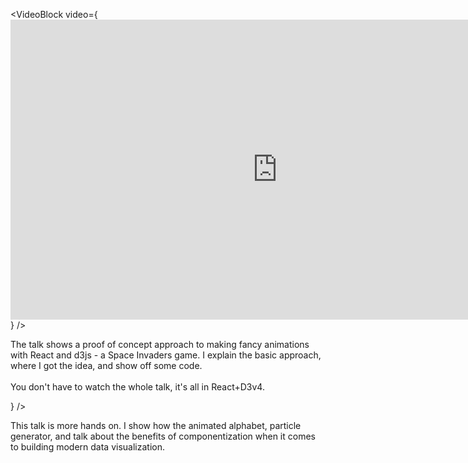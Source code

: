 
<VideoBlock
  video={<iframe frameborder="0" allowfullscreen="1" allow="autoplay; encrypted-media" title="YouTube video player" width="853" height="480" className='youtubevid' src="https://www.youtube.com/embed/UP1nCXG2t4M?enablejsapi=1&amp;origin=https%3A%2F%2Fswizec.com&amp;widgetid=1" id="widget2"></iframe>}
/>
<p>The talk shows a proof of concept approach to making fancy animations with React and d3js - a Space Invaders game. I explain the basic approach, where I got the idea, and show off some code.
<br></br>
You don't have to watch the whole talk, it's all in React+D3v4.</p>
<VideoBlock
  video={<iframe frameborder="0" allowfullscreen="1" allow="autoplay; encrypted-media" title="YouTube video player" width="853" height="480" className='youtubevid' src="https://www.youtube.com/embed/47uMw-2mb4U?enablejsapi=1&amp;origin=https%3A%2F%2Fswizec.com&amp;widgetid=3" id="widget4"></iframe>}
/>
<p>This talk is more hands on. I show how the animated alphabet, particle generator, and talk about the benefits of componentization when it comes to building modern data visualization.
</p>
<ReadChapter/>
<TestimonialDark
      image={Test7}
      quote="I was not expecting a detailed setup description using npm -g, grunt, and bower. I was very pleased with that. :)"
      name="Thomas Fee"
      company={'Senior Software Engineer at Interactive Data'}
    />
